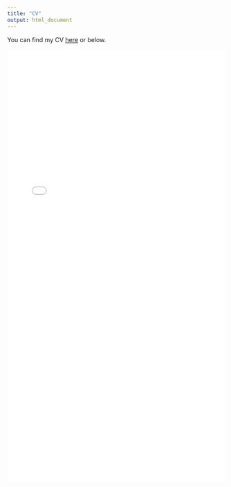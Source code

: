 ```yaml
---
title: "CV"
output: html_document
---
```


You can find my CV [here](https://amacanovic.github.io/Macanovic_CV_5_9_2025.pdf)
or below.


![](./Macanovic_CV_5_9_2025.pdf){width=100% height=1000}